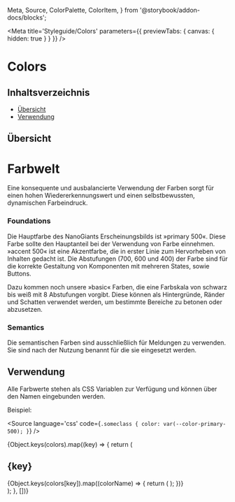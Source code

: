   Meta,
  Source,
  ColorPalette,
  ColorItem,
} from '@storybook/addon-docs/blocks';

<Meta
  title='Styleguide/Colors'
  parameters={{ previewTabs: { canvas: { hidden: true } } }}
/>

# Colors

## Inhaltsverzeichnis

- [Übersicht](#übersicht)
- [Verwendung](#verwendung)

## Übersicht

<div
  style={{
    color: 'white',
    backgroundColor: colors.primary['500'],
    padding: '20px 30px',
    marginLeft: -30,
    marginRight: -30,
    marginBottom: 20,
  }}
>
  <h1
    style={{
      color: 'white',
    }}
  >
    Farbwelt
  </h1>
  Eine konsequente und ausbalancierte Verwendung der Farben sorgt für einen hohen
  Wiedererkennungswert und einen selbstbewussten, dynamischen Farbeindruck.
</div>

<h3
  style={{
    color: colors.basic['900'],
    fontWeight: 900,
    borderBottom: 0,
    paddingBottom: 0,
  }}
>
  Foundations
</h3>
<p>
  Die Hauptfarbe des NanoGiants Erscheinungsbilds ist »primary 500«. Diese Farbe
  sollte den Hauptanteil bei der Verwendung von Farbe einnehmen. »accent 500«
  ist eine Akzentfarbe, die in erster Linie zum Hervorheben von Inhalten gedacht
  ist. Die Abstufungen (700, 600 und 400) der Farbe sind für die korrekte
  Gestaltung von Komponenten mit mehreren States, sowie Buttons.
</p>
<p>
  Dazu kommen noch unsere »basic« Farben, die eine Farbskala von schwarz bis
  weiß mit 8 Abstufungen vorgibt. Diese können als Hintergründe, Ränder und
  Schatten verwendet werden, um bestimmte Bereiche zu betonen oder abzusetzen.
</p>

<h3
  style={{
    color: colors.basic['900'],
    fontWeight: 900,
    borderBottom: 0,
    paddingBottom: 0,
  }}
>
  Semantics
</h3>
<p>
  Die semantischen Farben sind ausschließlich für Meldungen zu verwenden. Sie
  sind nach der Nutzung benannt für die sie eingesetzt werden.
</p>

## Verwendung

Alle Farbwerte stehen als CSS Variablen zur Verfügung und können über den Namen eingebunden werden.

Beispiel:

<Source
  language='css'
  code={`
.someclass {
  color: var(--color-primary-500);
}
  `}
/>

<div>
  {Object.keys(colors).map((key) => {
    return (
      <div key={`${key}`}>
        <h2>{key}</h2>
        <ColorPalette>
          {Object.keys(colors[key]).map((colorName) => {
            return (
              <ColorItem
                key={`${key}-${colorName}`}
                title={`color-${key}-${colorName}`}
                colors={[colors[key][colorName]]}
              />
            );
          })}
        </ColorPalette>
      </div>
    );
  }, [])}
</div>
